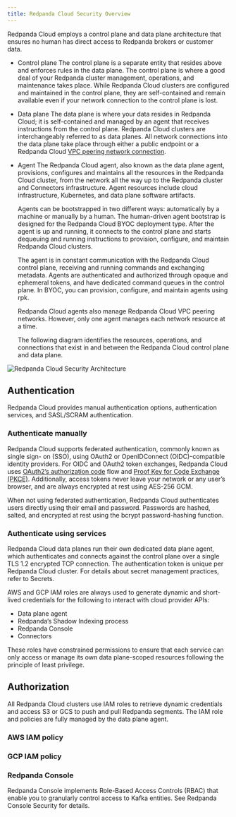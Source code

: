 ```yaml
---
title: Redpanda Cloud Security Overview
---
```


<head>
    <meta name="title" content="Redpanda Cloud Security Overview | Redpanda Docs"/>
    <meta name="description" content="Redpanda Cloud employs a control plane
    and data plane architecture that ensures no human has direct access to Redpanda
    brokers or customer data."/>
</head>

Redpanda Cloud employs a control plane and data plane architecture that ensures
no human has direct access to Redpanda brokers or customer data.

* Control plane
  The control plane is a separate entity that resides above and enforces rules
  in the data plane. The control plane is where a good deal of your Redpanda
  cluster management, operations, and maintenance takes place. While Redpanda
  Cloud clusters are configured and maintained in the control plane, they are
  self-contained and remain available even if your network connection to the
  control plane is lost.

* Data plane
  The data plane is where your data resides in Redpanda Cloud; it is
  self-contained and managed by an agent that receives instructions from the
  control plane. Redpanda Cloud clusters are interchangeably referred to as
  data planes. All network connections into the data plane take place through
  either a public endpoint or a Redpanda Cloud [VPC peering network connection](../../vpc-peering).

* Agent
  The Redpanda Cloud agent, also known as the data plane agent, provisions,
  configures and maintains all the resources in the Redpanda Cloud cluster, from
  the network all the way up to the Redpanda cluster and Connectors infrastructure.
  Agent resources include cloud infrastructure, Kubernetes, and data plane software
  artifacts.

  Agents can be bootstrapped in two different ways: automatically by a machine
  or manually by a human. The human-driven agent bootstrap is designed for
  the Redpanda Cloud BYOC deployment type. After the agent is up and running,
  it connects to the control plane and starts dequeuing and running instructions
  to provision, configure, and maintain Redpanda Cloud clusters.

  The agent is in constant communication with the Redpanda Cloud control plane,
  receiving and running commands and exchanging metadata. Agents are authenticated
  and authorized through opaque and ephemeral tokens, and have dedicated command
  queues in the control plane. In BYOC, you can provision, configure, and
  maintain agents using rpk.

  Redpanda Cloud agents also manage Redpanda Cloud VPC peering networks. However,
  only one agent manages each network resource at a time.

  The following diagram identifies the resources, operations, and connections
  that exist in and between the Redpanda Cloud control plane and data plane.

![Redpanda Cloud Security Architecture](../../../../../static/img/control-plane.png)

## Authentication

Redpanda Cloud provides manual authentication options, authentication
services, and SASL/SCRAM authentication.

### Authenticate manually

Redpanda Cloud supports federated authentication, commonly known as single sign-
on (SSO), using OAuth2 or OpenIDConnect (OIDC)-compatible identity providers. For
OIDC and OAuth2 token exchanges, Redpanda Cloud uses
[OAuth2’s authorization code](https://www.rfc-editor.org/rfc/rfc6749#section-4.1)
flow and [Proof Key for Code Exchange (PKCE)](https://www.rfc-editor.org/rfc/rfc7636).
Additionally, access tokens never leave your network or any user’s browser, and
are always encrypted at rest using AES-256 GCM.

When not using federated authentication, Redpanda Cloud authenticates users
directly using their email and password. Passwords are hashed, salted, and
encrypted at rest using the bcrypt password-hashing function.

### Authenticate using services

Redpanda Cloud data planes run their own dedicated data plane agent, which
authenticates and connects against the control plane over a single TLS 1.2
encrypted TCP connection. The authentication token is unique per Redpanda Cloud
cluster. For details about secret management practices, refer to Secrets.

AWS and GCP IAM roles are always used to generate dynamic and short-lived
credentials for the following to interact with cloud provider APIs:

* Data plane agent
* Redpanda’s Shadow Indexing process
* Redpanda Console
* Connectors

These roles have constrained permissions to ensure that each service can only
access or manage its own data plane-scoped resources following the principle of
least privilege.

## Authorization

All Redpanda Cloud clusters use IAM roles to retrieve dynamic credentials and
access S3 or GCS to push and pull Redpanda segments. The IAM role and policies
are fully managed by the data plane agent.

### AWS IAM policy

### GCP IAM policy

### Redpanda Console

Redpanda Console implements Role-Based Access Controls (RBAC) that enable you to
granularly control access to Kafka entities. See Redpanda Console Security for
details.
